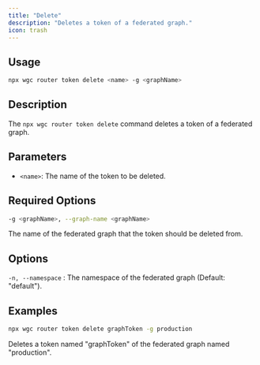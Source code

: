 ```yaml
---
title: "Delete"
description: "Deletes a token of a federated graph."
icon: trash
---
```


## Usage

```bash
npx wgc router token delete <name> -g <graphName>
```

## Description

The `npx wgc router token delete` command deletes a token of a federated graph.

## Parameters

- `<name>`: The name of the token to be deleted.

## Required Options

```bash
-g <graphName>, --graph-name <graphName>
```

The name of the federated graph that the token should be deleted from.

## Options

`-n, --namespace` : The namespace of the federated graph (Default: "default").

## Examples

```bash
npx wgc router token delete graphToken -g production
```

Deletes a token named "graphToken" of the federated graph named "production".
